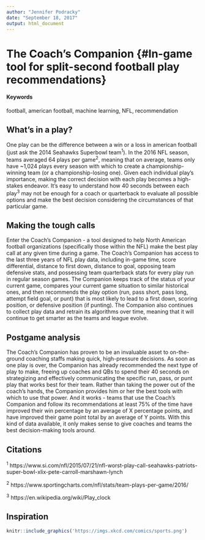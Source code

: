 ```yaml
---
author: "Jennifer Podracky"
date: "September 18, 2017"
output: html_document
---
```


# The Coach's Companion {#In-game tool for split-second football play recommendations}

#### Keywords

football, american football, machine learning, NFL, recommendation

## What's in a play?

One play can be the difference between a win or a loss in american football (just ask the 2014 Seahawks Superbowl team^1^). In the 2016 NFL season, teams averaged 64 plays per game^2^, meaning that on average, teams only have ~1,024 plays every season with which to create a championship-winning team (or a championship-losing one). Given each individual play's importance, making the correct decision with each play becomes a high-stakes endeavor. It's easy to understand how 40 seconds between each play^3^ may not be enough for a coach or quarterback to evaluate all possible options and make the best decision considering the circumstances of that particular game.

## Making the tough calls
Enter the Coach's Companion - a tool designed to help North American football organizations (specifically those within the NFL) make the best play call at any given time during a game. The Coach's Companion has access to the last three years of NFL play data, including in-game time, score differential, distance to first down, distance to goal, opposing team defensive stats, and possessing team quarterback stats for every play run in regular season games. The Companion keeps track of the status of your current game, compares your current game situation to similar historical ones, and then recommends the play option (run, pass short, pass long, attempt field goal, or punt) that is most likely to lead to a first down, scoring position, or defensive position (if punting). The Companion also continues to collect play data and retrain its algorithms over time, meaning that it will continue to get smarter as the teams and league evolve. 

## Postgame analysis

The Coach's Companion has proven to be an invaluable asset to on-the-ground coaching staffs making quick, high-pressure decisions. As soon as one play is over, the Companion has already recommended the next type of play to make, freeing up coaches and QBs to spend their 40 seconds on strategizing and effectively communicating the specific run, pass, or punt play that works best for their team. Rather than taking the power out of the coach's hands, the Companion provides him or her the best tools with which to use that power. And it works - teams that use the Coach's Companion and follow its recommendations at least 75% of the time have improved their win percentage by an average of X percentage points, and have improved their game point total by an average of Y points. With this kind of data available, it only makes sense to give coaches and teams the best decision-making tools around.

## Citations
^1^ https://www.si.com/nfl/2015/07/21/nfl-worst-play-call-seahawks-patriots-super-bowl-xlix-pete-carroll-marshawn-lynch 

^2^ https://www.sportingcharts.com/nfl/stats/team-plays-per-game/2016/

^3^ https://en.wikipedia.org/wiki/Play_clock 

## Inspiration
```r
knitr::include_graphics('https://imgs.xkcd.com/comics/sports.png')
```
